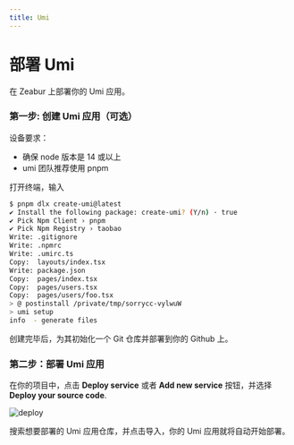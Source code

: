 ```yaml
---
title: Umi
---
```


# 部署 Umi

在 Zeabur 上部署你的 Umi 应用。

### 第一步: 创建 Umi 应用（可选）

设备要求：
- 确保 node 版本是 14 或以上
- umi 团队推荐使用 pnpm

打开终端，输入  
```bash 
$ pnpm dlx create-umi@latest
✔ Install the following package: create-umi? (Y/n) · true
✔ Pick Npm Client › pnpm
✔ Pick Npm Registry › taobao
Write: .gitignore
Write: .npmrc
Write: .umirc.ts
Copy:  layouts/index.tsx
Write: package.json
Copy:  pages/index.tsx
Copy:  pages/users.tsx
Copy:  pages/users/foo.tsx
> @ postinstall /private/tmp/sorrycc-vylwuW
> umi setup
info  - generate files
```

创建完毕后，为其初始化一个 Git 仓库并部署到你的 Github 上。

### 第二步：部署 Umi 应用

在你的项目中，点击 **Deploy service** 或者 **Add new service** 按钮，并选择 **Deploy your source code**.

![deploy](/framework/deploy.png)

搜索想要部署的 Umi 应用仓库，并点击导入，你的 Umi 应用就将自动开始部署。

